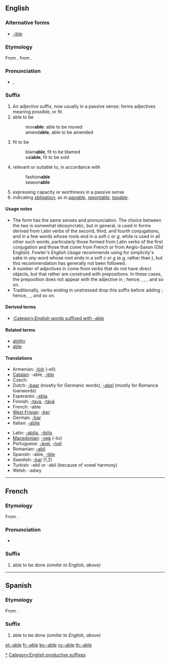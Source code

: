 {{DEFAULTSORT:able}}
{{also|able}}
==English==
{{rfc|remove the copyvio stuff}}
===Alternative forms===
* [[-ible]]

===Etymology===
From {{etyl|fr}} {{term|-able|lang=fr}}, from {{etyl|la}} {{term|-abilis|-ābilis|lang=la}}.

===Pronunciation===
* {{IPA|/əbəl/}}, {{SAMPA|/@b@l/}}

===Suffix===
{{infl|en|suffix|sort=able}}

# An adjective suffix, now usually in a passive sense; forms adjectives meaning possible, or fit.
# able to be
#: mov'''able''': able to be moved
#: amend'''able''', able to be amended
# fit to be
#: blam'''able''', fit to be blamed
#: sal'''able''', fit to be sold
# relevant or suitable to, in accordance with
#: fashion'''able'''
#: season'''able'''
# expressing capacity or worthiness in a passive sense
# indicating [[obligation]]; as in ''[[payable]]'', ''[[reportable]]'', ''[[taxable]]''.

====Usage notes====
* The form {{term|-ible}} has the same senses and pronunciation. The choice between the two is somewhat idiosyncratic, but in general, {{term||-ible}} is used in forms derived from Latin verbs of the second, third, and fourth conjugations, and in a few words whose roots end in a soft ''c'' or ''g'', while {{term||-able}} is used in all other such words, particularly those formed from Latin verbs of the first conjugation and those that come from French or from Anglo-Saxon (Old English). Fowler's ''English Usage'' recommends using {{term||-ible}} for simplicity's sake in ''any'' word whose root ends in a soft ''c'' or ''g'' (e.g. {{term||changible}} rather than {{term|changeable}}), but this recommendation has generally not been followed.
* A number of adjectives in {{term||-able}} come from verbs that do not have direct objects, but that rather are construed with prepositions. In these cases, the preposition does not appear with the adjective in {{term||-able}}; hence, {{term|reliable||worthy of being [[rely|relied]] on}}, {{term|laughable||suited for [[laugh|laughing]] at}}, {{term|remarkable||fit to be [[remark|remarked]] upon}}, and so on.
* Traditionally, verbs ending in unstressed {{term|-ate}} drop this suffix before adding {{term||-able}}; hence, {{term|communicable||able to be [[communicate]]d}}, {{term|eradicable||possible to [[eradicate]]}}, and so on.

====Derived terms====
* [[:Category:English words suffixed with -able]]

====Related terms====
* [[ability]]
* [[able]]

====Translations====
{{checktrans-top}}
* Armenian: [[-ելի]] (-eli)
* [[Catalan]]: -able, [[-ible]]
* Czech: {{t-|cs|-elný}}
* Dutch: [[-baar]] (mostly for Germanic words), [[-abel]] (mostly for Romance loanwords)
* Esperanto: [[-ebla]]
* Finnish: [[-tava]], [[-tävä]]
* French: -able
* [[West Frisian]]: [[-ber]]
* German: [[-bar]]
* Italian: [[-abile]]
{{trans-mid}}
* Latin: [[-abilis]], [[-ibilis]]
* [[Macedonian]]: [[-лив]] (-liv)
* Portuguese: [[-ável]], [[-ível]]
* Romanian: [[-abil]]
* Spanish: -able, [[-ible]]
* Swedish: [[-bar]] (1,2)
* Turkish: -ebil or -abil (because of vowel harmony)
* Welsh: -adwy
{{trans-bottom}}

[[Category:English words suffixed with -able|*]]
[[Category:English productive suffixes]]
----

==French==

===Etymology===
From {{etyl|la|fr}} {{term|-abilis|-ābilis|lang=la}}.

===Pronunciation===
* {{IPA|/abl/|lang=fr}}

===Suffix===
{{infl|fr|suffix|cat=suffixes|plural|-ables|sort=able}}

# able to be done ''(similar to English, above)''

----

==Spanish==

===Etymology===
From {{etyl|la|es}} {{term|-abilis|-ābilis|lang=la}}.

===Suffix===
{{infl|es|suffix|sort=able|plural|-ables}}

# able to be done ''(similar to English, above)''

[[et:-able]]
[[fr:-able]]
[[ko:-able]]
[[ru:-able]]
[[th:-able]]